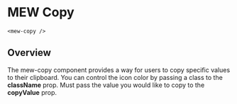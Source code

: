 

# MEW Copy  
`<mew-copy />`

## Overview
The mew-copy component provides a way for users to copy specific values to their clipboard. You can control the icon color by passing 
a class to the **className** prop. Must pass the value you would like to copy to the **copyValue** prop.
<Props of={MewCopy} />
<Preview><Story id="mewcopy--mew-copy" /></Preview>

